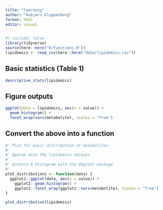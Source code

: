 ```yaml
---
title: "learning"
author: "Asbjørn Kloppenborg"
format: html
editor: visual
---
```


```r
#| include: false
library(tidyverse)
source(here::here("R/functions.R"))
lipidomics <- read_csv(here::here("data/lipidomics.csv"))
```

## Basic statistics (Table 1)

```r
descriptive_stats(lipidomics)
```

## Figure outputs

```r
ggplot(data = lipidomics, aes(x = value)) +
  geom_histogram() +
  facet_wrap(vars(metabolite), scales = "free")
```

## Convert the above into a function

```r
#' Plot for basic distribution of metabolites
#'
#' @param data The lipidomics dataset
#'
#' @return A Histogram with the GGplot2 package
#'
plot_distributions <- function(data) {
  ggplot2::ggplot(data, aes(x = value)) +
    ggplot2::geom_histogram() +
    ggplot2::facet_wrap(ggplot2::vars(metabolite), scales = "free")
}

plot_distribution(lipidomics)
```
